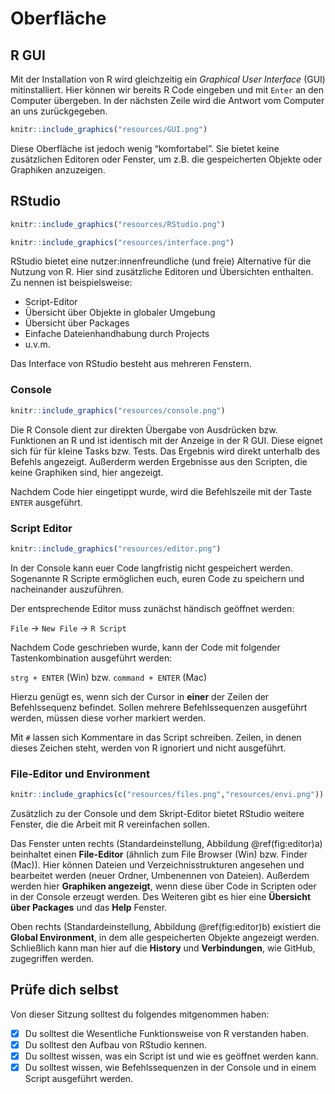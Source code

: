 # Oberfläche

## R GUI

Mit der Installation von R wird gleichzeitig ein *Graphical User Interface* (GUI)
mitinstalliert. Hier können wir bereits R Code eingeben und mit `Enter` an den 
Computer übergeben. In der nächsten Zeile wird die Antwort vom Computer an uns
zurückgegeben.

```r
knitr::include_graphics("resources/GUI.png")
```

Diese Oberfläche ist jedoch wenig "komfortabel". Sie bietet keine zusätzlichen Editoren oder Fenster, um z.B. die gespeicherten Objekte oder Graphiken anzuzeigen.

## RStudio

```r
knitr::include_graphics("resources/RStudio.png")
```

```r
knitr::include_graphics("resources/interface.png")
```

RStudio bietet eine nutzer:innenfreundliche (und freie) Alternative für die Nutzung von R. Hier sind zusätzliche Editoren und Übersichten enthalten. Zu nennen ist beispielsweise:

- Script-Editor
- Übersicht über Objekte in globaler Umgebung 
- Übersicht über Packages
- Einfache Dateienhandhabung durch Projects 
- u.v.m. 

Das Interface von RStudio besteht aus mehreren Fenstern.

### Console

```r
knitr::include_graphics("resources/console.png")
```

Die R Console dient zur direkten Übergabe von Ausdrücken bzw. Funktionen an R 
und ist identisch mit der Anzeige in der R GUI. Diese eignet sich für für 
kleine Tasks bzw. Tests. Das Ergebnis wird direkt unterhalb des Befehls angezeigt.
Außerderm werden Ergebnisse aus den Scripten, die keine Graphiken sind, 
hier angezeigt.

Nachdem Code hier eingetippt wurde, wird die Befehlszeile mit der Taste
`ENTER` ausgeführt.


### Script Editor

```r
knitr::include_graphics("resources/editor.png")
```

In der Console kann euer Code langfristig nicht gespeichert werden. Sogenannte R
Scripte ermöglichen euch, euren Code zu speichern und nacheinander auszuführen.

Der entsprechende Editor muss zunächst händisch geöffnet werden:

`File` $\rightarrow$ `New File` $\rightarrow$ `R Script`

Nachdem Code geschrieben wurde, kann der Code mit folgender Tastenkombination 
ausgeführt werden:

`strg + ENTER` (Win) bzw. `command + ENTER` (Mac)

Hierzu genügt es, wenn sich der Cursor in **einer** der Zeilen der Befehlssequenz
befindet. Sollen mehrere Befehlssequenzen ausgeführt werden, müssen diese vorher
markiert werden.

Mit `#` lassen sich Kommentare in das Script schreiben. Zeilen, in denen dieses 
Zeichen steht, werden von R ignoriert und nicht ausgeführt.

### File-Editor und Environment

```r
knitr::include_graphics(c("resources/files.png","resources/envi.png"))
```

Zusätzlich zu der Console und dem Skript-Editor bietet RStudio weitere Fenster,
die die Arbeit mit R vereinfachen sollen.

Das Fenster unten rechts (Standardeinstellung, Abbildung \@ref(fig:editor)a) beinhaltet einen **File-Editor** 
(ähnlich zum File Browser (Win) bzw. Finder (Mac)). Hier können Dateien und 
Verzeichnisstrukturen angesehen und bearbeitet werden (neuer Ordner, Umbenennen
von Dateien). Außerdem werden hier **Graphiken angezeigt**, wenn diese über Code in
Scripten oder in der Console erzeugt werden. Des Weiteren gibt es hier eine 
**Übersicht über Packages** und das **Help** Fenster.

Oben rechts (Standardeinstellung, Abbildung \@ref(fig:editor)b) existiert die **Global Environment**, in dem 
alle gespeicherten Objekte angezeigt werden. Schließlich kann man hier auf die 
**History** und **Verbindungen**, wie GitHub, zugegriffen werden.

## Prüfe dich selbst

Von dieser Sitzung solltest du folgendes mitgenommen haben: 

- [x] Du solltest die Wesentliche Funktionsweise von R verstanden haben.
- [x] Du solltest den Aufbau von RStudio kennen.
- [x] Du solltest wissen, was ein Script ist und wie es geöffnet werden kann.
- [x] Du solltest wissen, wie Befehlssequenzen in der Console und in einem Script ausgeführt werden.
